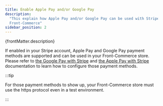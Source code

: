```yaml
---
title: Enable Apple Pay and/or Google Pay
description:
  "This explain how Apple Pay and/or Google Pay can be used with Stripe in
  Front-Commerce"
sidebar_position: 2
---
```


<p>{frontMatter.description}</p>

If enabled in your Stripe account, Apple Pay and Google Pay payment methods are
supported and can be used in your Front-Commerce store. Please refer to
[the Google Pay with Stripe](https://stripe.com/docs/google-pay) and
[the Apple Pay with Stripe](https://stripe.com/docs/apple-pay) documentation to
learn how to configure those payment methods.

:::tip

For those payment methods to show up, your Front-Commerce store must use the
https protocol even in a test environment.

:::
